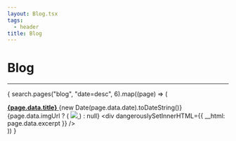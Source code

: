 ```yaml
---
layout: Blog.tsx
tags:
  - header
title: Blog
---
```


# Blog

---

{
  search.pages("blog", "date=desc", 6).map((page) => (
    <div class="card my-4">
      <div class="card-header">
        <a href={page.data.url}>
          <b>{page.data.title}</b>
        </a>
        {new Date(page.data.date).toDateString()}
      </div>
      <div class="card-body">
        {page.data.imgUrl ? (
          <a href={page.data.url}>
            <img src={page.data.imgUrl} />
          </a>
        ) : null}
        <div dangerouslySetInnerHTML={{ __html: page.data.excerpt }} />
      </div>
    </div>
  ))
}
